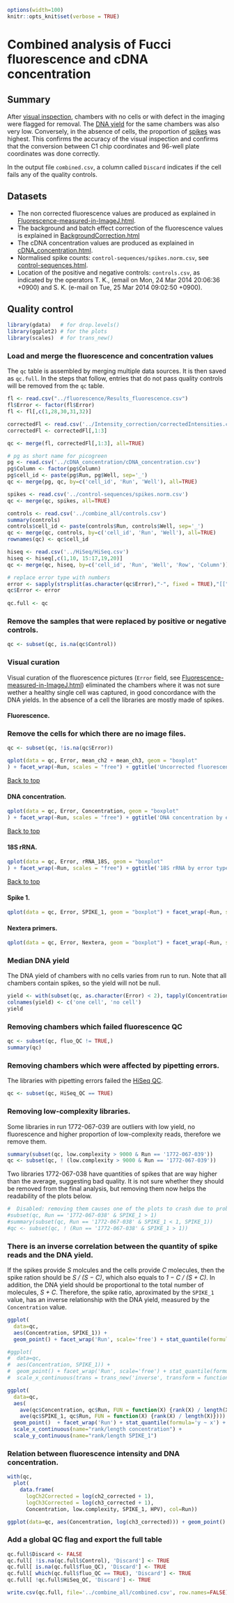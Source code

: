 ```r
options(width=100)
knitr::opts_knit$set(verbose = TRUE)
```

<a name='top'>Combined analysis of Fucci fluorescence and cDNA concentration</a>
===============================================================================

Summary
-------

After [visual inspection](#no-cell_fluorescence), chambers with no cells or
with defect in the imaging were flagged for removal. The [DNA
yield](#no-cell_DNA-yield) for the same chambers was also very low.
Conversely, in the absence of cells, the proportion of
[spikes](#no-cell_spikes) was highest. This confirms the accuracy of the
visual inspection and confirms that the conversion between C1 chip coordinates
and 96-well plate coordinates was done correctly.

In the output file `combined.csv`, a column called `Discard` indicates if the
cell fails any of the quality controls.

Datasets
--------

 - The non corrected fluorescence values are produced as explained in
   [Fluorescence-measured-in-ImageJ.html](fluorescence/Fluorescence-measured-in-ImageJ.html).
 - The background and batch effect correction of the fluorescence values is explained 
   in [BackgroundCorrection.html](Intensity_correction/BackgroundCorrection.html)
 - The cDNA concentration values are produced as explained in
   [cDNA_concentration.html](cDNA_concentration/concentration_QC.html).
 - Normalised spike counts: `control-sequences/spikes.norm.csv`, see [control-sequences.html](control-sequences/control-sequences.html).
 - Location of the positive and negative controls: `controls.csv`, as indicated
   by the operators T. K., (email on Mon, 24 Mar 2014 20:06:36 +0900) and
   S. K. (e-mail on Tue, 25 Mar 2014 09:02:50 +0900).

Quality control
---------------

```r
library(gdata)   # for drop.levels()
library(ggplot2) # for the plots
library(scales)  # for trans_new()
```

### Load and merge the fluorescence and concentration values

The `qc` table is assembled by merging multiple data sources.  It is then saved
as `qc.full`.  In the steps that follow, entries that do not pass quality
controls will be removed from the `qc` table.

```r
fl <- read.csv("../fluorescence/Results_fluorescence.csv")
fl$Error <- factor(fl$Error)
fl <- fl[,c(1,28,30,31,32)]

correctedFl <- read.csv('../Intensity_correction/correctedIntensities.csv')
correctedFl <- correctedFl[,1:3]

qc <- merge(fl, correctedFl[,1:3], all=TRUE)

# pg as short name for picogreen
pg <- read.csv('../cDNA_concentration/cDNA_concentration.csv')
pg$Column <- factor(pg$Column)
pg$cell_id <- paste(pg$Run, pg$Well, sep='_')
qc <- merge(pg, qc, by=c('cell_id', 'Run', 'Well'), all=TRUE)

spikes <- read.csv('../control-sequences/spikes.norm.csv')
qc <- merge(qc, spikes, all=TRUE)

controls <- read.csv('../combine_all/controls.csv')
summary(controls)
controls$cell_id <- paste(controls$Run, controls$Well, sep='_')
qc <- merge(qc, controls, by=c('cell_id', 'Run', 'Well'), all=TRUE)
rownames(qc) <- qc$cell_id

hiseq <- read.csv('../HiSeq/HiSeq.csv')
hiseq <- hiseq[,c(1,10, 15:17,19,20)]
qc <- merge(qc, hiseq, by=c('cell_id', 'Run', 'Well', 'Row', 'Column'))

# replace error type with numbers
error <- sapply(strsplit(as.character(qc$Error),"-", fixed = TRUE),"[[", 1)
qc$Error <- error
  
qc.full <- qc

```

### Remove the samples that were replaced by positive or negative controls.

```r
qc <- subset(qc, is.na(qc$Control))
```

### Visual curation

Visual curation of the fluorescence pictures (`Error` field, see
[Fluorescence-measured-in-ImageJ.html](fluorescence/Fluorescence-measured-in-ImageJ.html)) eliminated the chambers
where it was not sure wether a healthy single cell was captured, in good concordance with the DNA yields.
In the absence of a cell the libraries are mostly made of spikes.


#### <a name='no-cell_fluorescence'>Fluorescence.</a>
### Remove the cells for which there are no image files.

```r
qc <- subset(qc, !is.na(qc$Error))
```

```r
qplot(data = qc, Error, mean_ch2 + mean_ch3, geom = "boxplot"
) + facet_wrap(~Run, scales = "free") + ggtitle('Uncorrected fluorescence by error type') + scale_x_discrete('Error type: 0 = cell present; 1 = cell absent; 2 = debris; 3 = wrong focus; 4 = more than 1 cell')
```
[Back to top](#top)

#### <a name='no-cell_DNA-yield'>DNA concentration.</a>

```r
qplot(data = qc, Error, Concentration, geom = "boxplot"
) + facet_wrap(~Run, scales = "free") + ggtitle('DNA concentration by error type') + scale_x_discrete('Error type: 0 = cell present; 1 = cell absent; 2 = debris; 3 = wrong focus; 4 = more than 1 cell') + scale_y_continuous('DNA yield (ng/nL)')
```
[Back to top](#top)

#### <a name='no-cell_rRNA'>18S rRNA.</a>

```r
qplot(data = qc, Error, rRNA_18S, geom = "boxplot"
) + facet_wrap(~Run, scales = "free") + ggtitle('18S rRNA by error type') + scale_x_discrete('Error type: 0 = cell present; 1 = cell absent; 2 = debris; 3 = wrong focus; 4 = more than 1 cell') + scale_y_continuous('rRNA 18S (CPM)')
```

[Back to top](#top)

#### <a name='no-cell_spikes'>Spike 1.</a>

```r
qplot(data = qc, Error, SPIKE_1, geom = "boxplot") + facet_wrap(~Run, scales = "free") + ggtitle('Spike 1 by error type') + scale_x_discrete('Error type: 0 = cell present; 1 = cell absent; 2 = debris; 3 = wrong focus; 4 = more than 1 cell') + scale_y_continuous('Spike 1 (CPM)')
```

#### <a name='no-cell_Nextera'>Nextera primers.</a>

```r
qplot(data = qc, Error, Nextera, geom = "boxplot") + facet_wrap(~Run, scales = "free") + ggtitle('Nextera primers by error type') + scale_x_discrete('Error type: 0 = cell present; 1 = cell absent; 2 = debris; 3 = wrong focus; 4 = more than 1 cell') + scale_y_continuous('Nextera primers')
```

### Median DNA yield

The DNA yield of chambers with no cells varies from run to run.  Note that all
chambers contain spikes, so the yield will not be null.

```r
yield <- with(subset(qc, as.character(Error) < 2), tapply(Concentration, list(Run, drop.levels(Error)), median))
colnames(yield) <- c('one cell', 'no cell')
yield
```

### Removing chambers which failed fluorescence QC

```r
qc <- subset(qc, fluo_QC != TRUE,)
summary(qc)
```

### Removing chambers which were affected by pipetting errors.

The libraries with pipetting errors failed the [HiSeq QC](HiSeq/HiSeq.html).

```r
qc <- subset(qc, HiSeq_QC == TRUE)
```

### Removing low-complexity libraries.

Some libraries in run 1772-067-039 are outliers with low yield, no fluorescence and higher proportion
of low-complexity reads, therefore we remove them.

```r
summary(subset(qc, low.complexity > 9000 & Run == '1772-067-039'))
qc <- subset(qc, ! (low.complexity > 9000 & Run == '1772-067-039'))
```

Two libraries 1772-067-038 have quantities of spikes that are way higher than
the average, suggesting bad quality.  It is not sure whether they should be
removed from the final analysis, but removing them now helps the readability of
the plots below.

```r
#  Disabled: removing them causes one of the plots to crash due to problems on guessing the scale.
#subset(qc, Run == '1772-067-038' & SPIKE_1 > 1)
#summary(subset(qc, Run == '1772-067-038' & SPIKE_1 < 1, SPIKE_1))
#qc <- subset(qc, ! (Run == '1772-067-038' & SPIKE_1 > 1))
```

### There is an inverse correlation between the quantity of spike reads and the DNA yield.

If the spikes provide _S_ molcules and the cells provide _C_ molecules, then
the spike ration should be _S / (S − C)_, which also equals to _1 − C / (S +
C)_.  In addition, the DNA yield should be proportional to the total number of
molecules, _S + C_.  Therefore, the spike ratio, aproximated by the `SPIKE_1`
value, has an inverse relationship with the DNA yield, measured by the
`Concentration` value.

```r
ggplot(
  data=qc,
  aes(Concentration, SPIKE_1)) + 
  geom_point() + facet_wrap('Run', scale='free') + stat_quantile(formula='y ~ x')

#ggplot(
#  data=qc,
#  aes(Concentration, SPIKE_1)) + 
#  geom_point() + facet_wrap('Run', scale='free') + stat_quantile(formula='y ~ x') + 
#  scale_x_continuous(trans = trans_new('inverse', transform = function(x) 1 / x, inverse = function(x) 1 / x), name='concentration (inverse scale)')

ggplot(
  data=qc,
  aes(
    ave(qc$Concentration, qc$Run, FUN = function(X) {rank(X) / length(X)}),
    ave(qc$SPIKE_1, qc$Run, FUN = function(X) {rank(X) / length(X)}))) + 
  geom_point()  + facet_wrap('Run') + stat_quantile(formula='y ~ x') +
  scale_x_continuous(name="rank/length concentration") +
  scale_y_continuous(name="rank/length SPIKE_1")
```

### Relation between fluorescence intensity and DNA concentration.


```r
with(qc,
  plot(
    data.frame(
      logCh2Corrected = log(ch2_corrected + 1),
      logCh3Corrected = log(ch3_corrected + 1),
      Concentration, low.complexity, SPIKE_1, HPV), col=Run))
```
``` r
ggplot(data=qc, aes(Concentration, log(ch3_corrected))) + geom_point() + facet_wrap('Run', scale='free')
```

### Add a global QC flag and export the full table

```r
qc.full$Discard <- FALSE
qc.full[ !is.na(qc.full$Control), 'Discard'] <- TRUE
qc.full[ is.na(qc.full$fluo_QC), 'Discard'] <- TRUE
qc.full[ which(qc.full$fluo_QC == TRUE), 'Discard'] <- TRUE
qc.full[ !qc.full$HiSeq_QC, 'Discard'] <- TRUE

write.csv(qc.full, file='../combine_all/combined.csv', row.names=FALSE)
```


